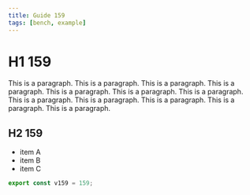 ```yaml
---
title: Guide 159
tags: [bench, example]
---
```


# H1 159

This is a paragraph. This is a paragraph. This is a paragraph. This is a paragraph. This is a paragraph. This is a paragraph. This is a paragraph. This is a paragraph. This is a paragraph. This is a paragraph. This is a paragraph. This is a paragraph. 

## H2 159

- item A
- item B
- item C

```ts
export const v159 = 159;
```